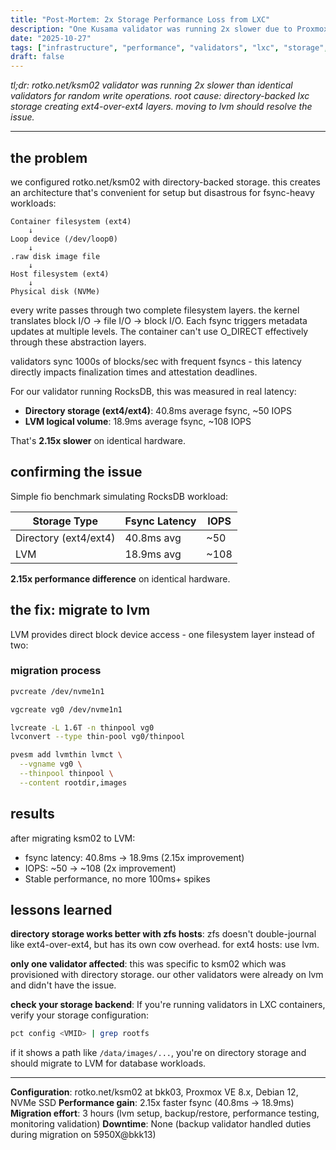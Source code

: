 ```yaml
---
title: "Post-Mortem: 2x Storage Performance Loss from LXC"
description: "One Kusama validator was running 2x slower due to Proxmox LXC directory storage using ext4 over ext4. Moving to should LVM fix it."
date: "2025-10-27"
tags: ["infrastructure", "performance", "validators", "lxc", "storage", "polkadot"]
draft: false
---
```


*tl;dr: rotko.net/ksm02 validator was running 2x slower than identical validators for random write
operations. root cause: directory-backed lxc storage creating ext4-over-ext4 layers. moving to lvm
should resolve the issue.*

---

## the problem

we configured rotko.net/ksm02 with directory-backed storage. this creates an architecture that's
convenient for setup but disastrous for fsync-heavy workloads:

```
Container filesystem (ext4)
    ↓
Loop device (/dev/loop0)
    ↓
.raw disk image file
    ↓
Host filesystem (ext4)
    ↓
Physical disk (NVMe)
```

every write passes through two complete filesystem layers. the kernel translates block I/O → file
I/O → block I/O. Each fsync triggers metadata updates at multiple levels. The container can't use
O_DIRECT effectively through these abstraction layers.

validators sync 1000s of blocks/sec with frequent fsyncs - this latency directly impacts
finalization times and attestation deadlines.

For our validator running RocksDB, this was measured in real latency:
- **Directory storage (ext4/ext4)**: 40.8ms average fsync, ~50 IOPS
- **LVM logical volume**: 18.9ms average fsync, ~108 IOPS

That's **2.15x slower** on identical hardware.

## confirming the issue

Simple fio benchmark simulating RocksDB workload:

| Storage Type | Fsync Latency | IOPS |
|--------------|---------------|------|
| Directory (ext4/ext4) | 40.8ms avg | ~50 |
| LVM | 18.9ms avg | ~108 |

**2.15x performance difference** on identical hardware.

## the fix: migrate to lvm

LVM provides direct block device access - one filesystem layer instead of two:

### migration process

```bash
pvcreate /dev/nvme1n1

vgcreate vg0 /dev/nvme1n1

lvcreate -L 1.6T -n thinpool vg0
lvconvert --type thin-pool vg0/thinpool

pvesm add lvmthin lvmct \
  --vgname vg0 \
  --thinpool thinpool \
  --content rootdir,images
```

## results

after migrating ksm02 to LVM:
- fsync latency: 40.8ms → 18.9ms (2.15x improvement)
- IOPS: ~50 → ~108 (2x improvement)
- Stable performance, no more 100ms+ spikes

## lessons learned

**directory storage works better with zfs hosts**: zfs doesn't double-journal like ext4-over-ext4,
but has its own cow overhead. for ext4 hosts: use lvm.

**only one validator affected**: this was specific to ksm02 which was provisioned with
directory storage. our other validators were already on lvm and didn't have the issue.

**check your storage backend**: If you're running validators in LXC containers, verify your storage
configuration:

```bash
pct config <VMID> | grep rootfs
```

if it shows a path like `/data/images/...`, you're on directory storage and should migrate to LVM
for database workloads.

---

**Configuration**: rotko.net/ksm02 at bkk03, Proxmox VE 8.x, Debian 12, NVMe SSD
**Performance gain**: 2.15x faster fsync (40.8ms → 18.9ms)
**Migration effort**: 3 hours (lvm setup, backup/restore, performance testing, monitoring validation)
**Downtime**: None (backup validator handled duties during migration on 5950X@bkk13)
